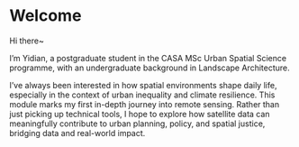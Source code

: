 # Welcome {.unnumbered}

Hi there~

I’m Yidian, a postgraduate student in the CASA MSc Urban Spatial Science programme, with an undergraduate background in Landscape Architecture.

I’ve always been interested in how spatial environments shape daily life, especially in the context of urban inequality and climate resilience. This module marks my first in-depth journey into remote sensing. Rather than just picking up technical tools, I hope to explore how satellite data can meaningfully contribute to urban planning, policy, and spatial justice, bridging data and real-world impact.